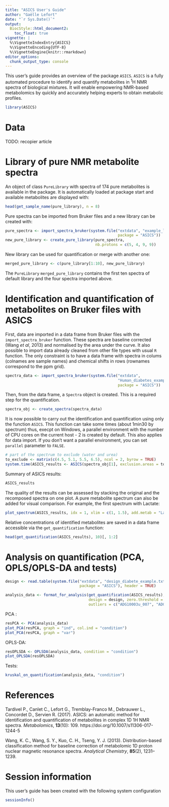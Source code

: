 ```yaml
---
title: "ASICS User's Guide"
author: "Gaëlle Lefort"
date: "`r Sys.Date()`"
output:
  BiocStyle::html_document2:
    toc_float: true
vignette: |
  %\VignetteIndexEntry{ASICS}
  %\VignetteEncoding{UTF-8}
  %\VignetteEngine{knitr::rmarkdown}
editor_options: 
  chunk_output_type: console
---
```



This user's guide provides an overview of the package `ASICS`. `ASICS` is a 
fully automated procedure to identify and quantify metabolites in $^1$H NMR 
spectra of biological mixtures. It will enable empowering NMR-based metabolomics
by quickly and accurately helping experts to obtain metabolic profiles.

```r
library(ASICS)
```

# Data

TODO: recopier article

# Library of pure NMR metabolite spectra

An object of class `PureLibrary` with spectra of 174 pure metabolites is 
available in the package. It is automatically loaded at package start and 
available metabolites are displayed with:
```r
head(get_sample_name(pure_library), n = 8)
```

Pure spectra can be imported from Bruker files and a new library can be created
with:
```r
pure_spectra <- import_spectra_bruker(system.file("extdata", "example_library", 
                                                  package = "ASICS"))
new_pure_library <- create_pure_library(pure_spectra, 
                                        nb.protons = c(5, 4, 9, 9))
```

New library can be used for quantification or merge with another one:
```r
merged_pure_library <- c(pure_library[1:10], new_pure_library)
```
The `PureLibrary` `merged_pure_library` contains the first ten spectra of 
default library and the four spectra imported above.



# Identification and quantification of metabolites on Bruker files with ASICS

First, data are imported in a data frame from Bruker files with the 
`import_spectra_bruker` function. These spectra are baseline corrected 
(Wang *et al*, 2013) and normalised by the area under the curve.
It also possible to import data already cleaned from other file types with usual 
`R` function. The only constraint is to have a data frame with spectra in colums 
(colnames are sample names) and chemical shifts in rows (rownames correspond to 
the ppm grid).
```r
spectra_data <- import_spectra_bruker(system.file("extdata", 
                                                  "Human_diabetes_example", 
                                                  package = "ASICS"))
```

Then, from the data frame, a `Spectra` object is created. This is a required 
step for the quantification.
```r
spectra_obj <- create_spectra(spectra_data)
```

It is now possible to carry out the identification and quantification using only 
the function `ASICS`. This function can take some times (about 1min30 by 
spectrum) thus, execpt on Windows, a parallel environment with the number of 
CPU cores on the current host - 2 is created by default. This also applies for 
data import. If you don't want a parallel environment, you can set `parallel` 
parameter to `FALSE`.
```r
# part of the spectrum to exclude (water and urea)
to_exclude <- matrix(c(4.5, 5.1, 5.5, 6.5), ncol = 2, byrow = TRUE)
system.time(ASICS_results <- ASICS(spectra_obj[1], exclusion.areas = to_exclude))
```

Summary of ASICS results:
```r
ASICS_results
```


The quality of the results can be assessed by stacking the original and 
the recomposed spectra on one plot. A pure metabolite spectrum can also be 
added for visual comparison. For example, the first spectrum with Lactate:
```r
plot_spectrum(ASICS_results, idx = 1, xlim = c(1, 1.5), add.metab = "Lactate")
```

Relative concentrations of identified metabolites are saved in a data frame
accessible via the `get_quantification` function:
```r
head(get_quantification(ASICS_results), 10)[, 1:2]
```

# Analysis on quantification (PCA, OPLS/OPLS-DA and tests)



```r
design <- read.table(system.file("extdata", "design_diabete_example.txt", 
                                 package = "ASICS"), header = TRUE)
```


```r
analysis_data <- format_for_analysis(get_quantification(ASICS_results),
                                     design = design, zero.threshold = 0.5, 
                                     outliers = c("ADG10003u_007", "ADG19007u_163"))
```


PCA : 
```r
resPCA <- PCA(analysis_data)
plot_PCA(resPCA, graph = "ind", col.ind = "condition")
plot_PCA(resPCA, graph = "var")
```


OPLS-DA:
```r
resOPLSDA <- OPLSDA(analysis_data, condition = "condition")
plot_OPLSDA(resOPLSDA)
```

Tests:
```r
kruskal_on_quantification(analysis_data, "condition")
```




# References 


Tardivel P., Canlet C., Lefort G., Tremblay-Franco M., Debrauwer L., Concordet 
D., Servien R. (2017). ASICS: an automatic method for identification and 
quantification of metabolites in complex 1D 1H NMR spectra. *Metabolomics*,
**13**(10): 109. https://doi.org/10.1007/s11306-017-1244-5

Wang, K. C., Wang, S. Y., Kuo, C. H., Tseng, Y. J. (2013). Distribution-based 
classification method for baseline correction of metabolomic 1D proton nuclear 
magnetic resonance spectra. *Analytical Chemistry*, **85**(2), 1231–1239.


# Session information

This user's guide has been created with the following system configuration
```r
sessionInfo()
```

